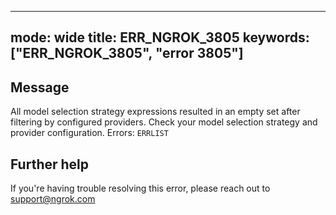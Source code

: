 
---
mode: wide
title: ERR_NGROK_3805
keywords: ["ERR_NGROK_3805", "error 3805"]
---

## Message
All model selection strategy expressions resulted in an empty set after filtering by configured providers. Check your model selection strategy and provider configuration. Errors:
`ERRLIST`




## Further help
If you're having trouble resolving this error, please reach out to [support@ngrok.com](mailto:support@ngrok.com?subject=Help%20with%20ERR_NGROK_3805)

